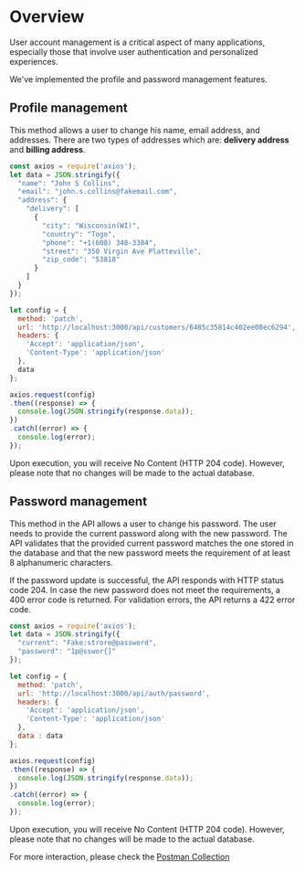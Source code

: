 
# Overview

User account management is a critical aspect of many applications, especially those that involve user authentication
and personalized experiences.

We've implemented the profile and password management features.

## Profile management

This method allows a user to change his name, email address, and addresses. There are two types of addresses which are: **delivery address** and **billing address**.

```js copy showLineNumbers filename="auth/profile.js"
const axios = require('axios');
let data = JSON.stringify({
  "name": "John S Collins",
  "email": "john.s.collins@fakemail.com",
  "address": {
    "delivery": [
      {
        "city": "Wisconsin(WI)",
        "country": "Togo",
        "phone": "+1(608) 348-3384",
        "street": "350 Virgin Ave Platteville",
        "zip_code": "53818"
      }
    ]
  }
});

let config = {
  method: 'patch',
  url: 'http://localhost:3000/api/customers/6485c35814c402ee08ec6294',
  headers: {
    'Accept': 'application/json',
    'Content-Type': 'application/json'
  },
  data
};

axios.request(config)
.then((response) => {
  console.log(JSON.stringify(response.data));
})
.catch((error) => {
  console.log(error);
});

```

<Callout>
    Upon execution, you will receive No Content (HTTP 204 code). However, please note that no changes will be made
    to the actual database.
</Callout>

## Password management

This method in the API allows a user to change his password.
The user needs to provide the current password along with the new password.
The API validates that the provided current password matches the one stored in the database and that the new password meets the requirement of at least 8 alphanumeric characters.

If the password update is successful, the API responds with HTTP status code 204. In case the new password does not
meet the requirements, a 400 error code is returned. For validation errors, the API returns a 422 error code.


```js copy showLineNumbers filename="auth/password.js"
const axios = require('axios');
let data = JSON.stringify({
  "current": "Fake:strore@password",
  "password": "1p@sswor{]"
});

let config = {
  method: 'patch',
  url: 'http://localhost:3000/api/auth/password',
  headers: {
    'Accept': 'application/json',
    'Content-Type': 'application/json'
  },
  data : data
};

axios.request(config)
.then((response) => {
  console.log(JSON.stringify(response.data));
})
.catch((error) => {
  console.log(error);
});

```

<Callout>
    Upon execution, you will receive No Content (HTTP 204 code). However, please note that no changes will be made to
    the actual database.
</Callout>

For more interaction, please check the [Postman Collection](https://postman.com)
